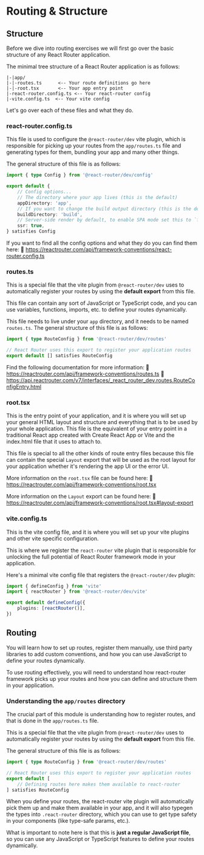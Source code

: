 # Routing & Structure 

## Structure 
Before we dive into routing exercises we will first go over the basic structure of any
React Router application.

The minimal tree structure of a React Router application is as follows:

```
|-|app/ 
|-|-routes.ts      <-- Your route definitions go here 
|-|-root.tsx       <-- Your app entry point
|-react-router.config.ts <-- Your react-router config
|-vite.config.ts  <-- Your vite config 
```

Let's go over each of these files and what they do.

### react-router.config.ts

This file is used to configure the `@react-router/dev` vite plugin, which is responsible
for picking up your routes from the `app/routes.ts` file and generating types for them,
bundling your app and many other things.

The general structure of this file is as follows:

```ts
import { type Config } from '@react-router/dev/config'

export default {
	// Config options...
	// The directory where your app lives (this is the default)
	appDirectory: 'app',
	// If you want to change the build output directory (this is the default)
	buildDirectory: 'build',
	// Server-side render by default, to enable SPA mode set this to `false`
	ssr: true,
} satisfies Config
```

If you want to find all the config options and what they do you can find them here:
📜 https://reactrouter.com/api/framework-conventions/react-router.config.ts

### routes.ts

This is a special file that the vite plugin from `@react-router/dev` uses to automatically
register your routes by using the **default export** from this file.

This file can contain any sort of JavaScript or TypeScript code, and you can use
variables, functions, imports, etc. to define your routes dynamically.

This file needs to live under your `app` directory, and it needs to be named `routes.ts`.
The general structure of this file is as follows:

```ts
import { type RouteConfig } from '@react-router/dev/routes'

// React Router uses this export to register your application routes
export default [] satisfies RouteConfig
```

Find the following documentation for more information:
📜 https://reactrouter.com/api/framework-conventions/routes.ts
📜 https://api.reactrouter.com/v7/interfaces/_react_router_dev.routes.RouteConfigEntry.html


### root.tsx

This is the entry point of your application, and it is where you will set up your
general HTML layout and structure and everything that is to be used by your whole
application. This file is the equivalent of your entry point in a traditional React app
created with Create React App or Vite and the index.html file that it uses to attach to.

This file is special to all the other kinds of route entry files because this file can
contain the special `Layout` export that will be used as the root layout for your
application whether it's rendering the app UI or the error UI.

More information on the `root.tsx` file can be found here:
📜 https://reactrouter.com/api/framework-conventions/root.tsx

More information on the `Layout` export can be found here:
📜 https://reactrouter.com/api/framework-conventions/root.tsx#layout-export

### vite.config.ts

This is the vite config file, and it is where you will set up your vite plugins
and other vite specific configuration.

This is where we register the `react-router` vite plugin that is responsible for
unlocking the full potential of React Router framework mode in your application.

Here's a minimal vite config file that registers the `@react-router/dev` plugin:

```ts
import { defineConfig } from 'vite'
import { reactRouter } from '@react-router/dev/vite'

export default defineConfig({
	plugins: [reactRouter()],
})
```

## Routing

You will learn how to set up routes, register them manually, use third party libraries to
add custom conventions, and how you can use JavaScript to define your routes dynamically.

To use routing effectively, you will need to understand how react-router framework picks up
your routes and how you can define and structure them in your application.

### Understanding the `app/routes` directory

The crucial part of this module is understanding how to register routes, and that is done
in the `app/routes.ts` file.

This is a special file that the vite plugin from `@react-router/dev` uses to automatically
register your routes by using the **default export** from this file.

The general structure of this file is as follows:

```ts
import { type RouteConfig } from '@react-router/dev/routes'

// React Router uses this export to register your application routes
export default [
	// Defining routes here makes them available to react-router
] satisfies RouteConfig
```

When you define your routes, the react-router vite plugin will automatically
pick them up and make them available in your app, and it will also typegen
the types into `.react-router` directory, which you can use to get type
safety in your components (like type-safe params, etc.).

What is important to note here is that this is **just a regular JavaScript file**,
so you can use any JavaScript or TypeScript features to define your routes dynamically.
